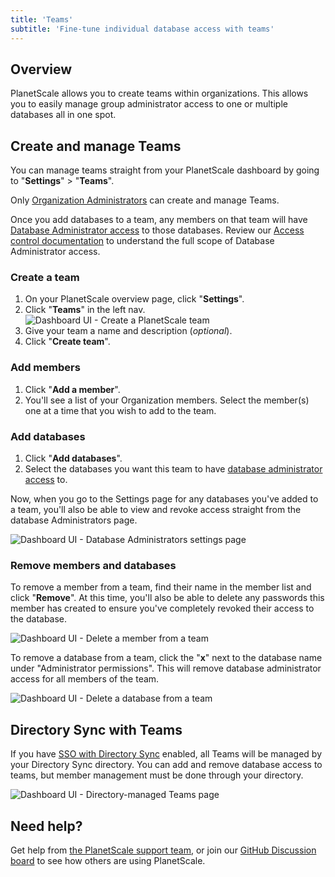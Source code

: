```yaml
---
title: 'Teams'
subtitle: 'Fine-tune individual database access with teams'
---
```


## Overview

PlanetScale allows you to create teams within organizations. This allows you to easily manage group administrator access to one or multiple databases all in one spot.

## Create and manage Teams

You can manage teams straight from your PlanetScale dashboard by going to "**Settings**" > "**Teams**".

<InfoBlock type='note'>
  Only <a href="/concepts/access-control#organization-administrator">Organization Administrators</a> can create and manage Teams.
</InfoBlock>

Once you add databases to a team, any members on that team will have [Database Administrator access](/concepts/access-control#database-level-permissions) to those databases. Review our [Access control documentation](/concepts/access-control) to understand the full scope of Database Administrator access.

### Create a team
1. On your PlanetScale overview page, click "**Settings**".
2. Click "**Teams**" in the left nav.
![Dashboard UI - Create a PlanetScale team](/img/docs/create-a-team.png)
3. Give your team a name and description (*optional*).
4. Click "**Create team**".

### Add members

1. Click "**Add a member**".
2. You'll see a list of your Organization members. Select the member(s) one at a time that you wish to add to the team.

### Add databases

1. Click "**Add databases**".
2. Select the databases you want this team to have [database administrator access](/concepts/access-control#database-level-permissions) to.

Now, when you go to the Settings page for any databases you've added to a team, you'll also be able to view and revoke access straight from the database Administrators page.

![Dashboard UI - Database Administrators settings page](/img/docs/team-database-access.png)

### Remove members and databases

To remove a member from a team, find their name in the member list and click "**Remove**". At this time, you'll also be able to delete any passwords this member has created to ensure you've completely revoked their access to the database. 

![Dashboard UI - Delete a member from a team](/img/docs/delete-a-member.png)

To remove a database from a team, click the "**x**" next to the database name under "Administrator permissions". This will remove database administrator access for all members of the team.

![Dashboard UI - Delete a database from a team](/img/docs/delete-a-database.png)

## Directory Sync with Teams

If you have [SSO with Directory Sync](/concepts/sso#directory-sync) enabled, all Teams will be managed by your Directory Sync directory. You can add and remove database access to teams, but member management must be done through your directory.

![Dashboard UI - Directory-managed Teams page](/img/docs/directory-managed-teams.png)

## Need help?

Get help from [the PlanetScale support team](https://support.planetscale.com/), or join our [GitHub Discussion board](https://github.com/planetscale/discussion/discussions) to see how others are using PlanetScale.

